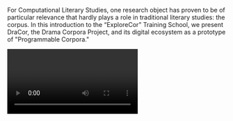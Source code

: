 For Computational Literary Studies, one research object has proven to be of particular relevance that hardly plays a role in traditional literary studies: the corpus. In this introduction to the “ExploreCor” Training School, we present DraCor, the Drama Corpora Project, and its digital ecosystem as a prototype of "Programmable Corpora."



<Video provider="youtube" id="_MeOAH2d0hY?">

</Video>
